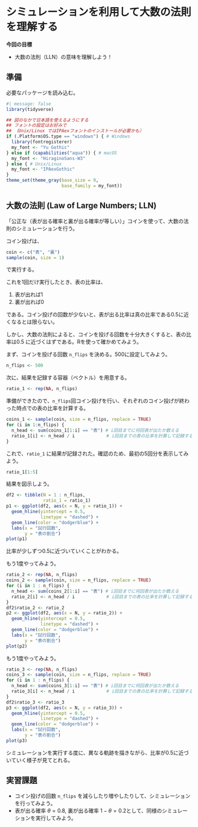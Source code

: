# シミュレーションを利用して大数の法則を理解する

**今回の目標**

-   大数の法則（LLN）の意味を理解しよう！

## 準備 {#sec-prep11}

必要なパッケージを読み込む。

```r
#| message: false
library(tidyverse)

## 図のなかで日本語を使えるようにする
## フォントの設定はお好みで
## （Unix/Linux ではIPAexフォントのインストールが必要かも）
if (.Platform$OS.type == "windows") { # Windows
  library(fontregisterer)
  my_font <- "Yu Gothic"
} else if (capabilities("aqua")) { # macOS
  my_font <- "HiraginoSans-W3"
} else { # Unix/Linux
  my_font <- "IPAexGothic"
}
theme_set(theme_gray(base_size = 9,
                     base_family = my_font))
```

## 大数の法則 (Law of Large Numbers; LLN) {#sec-lln}

「公正な（表が出る確率と裏が出る確率が等しい）」コインを使って、大数の法則のシミュレーションを行う。

コイン投げは、

```r
coin <- c("表", "裏")
sample(coin, size = 1)
```

で実行する。

これを1回だけ実行したとき、表の比率は、

1.  表が出れば1
2.  裏が出れば0

である。コイン投げの回数が少ないと、表が出る比率は真の比率である0.5に近くなるとは限らない。

しかし、大数の法則によると、コインを投げる回数を十分大きくすると、表の比率は0.5 に近づくはずである。Rを使って確かめてみよう。

まず、コインを投げる回数 `n_flips` を決める。500に設定してみよう。

```r
n_flips <- 500
```

次に、結果を記録する容器（ベクトル）を用意する。

```r
ratio_1 <- rep(NA, n_flips)
```

準備ができたので、`n_flips`回コイン投げを行い、それぞれのコイン投げが終わった時点での表の比率を計算する。

```r
coins_1 <- sample(coin, size = n_flips, replace = TRUE)
for (i in 1:n_flips) {
  n_head <- sum(coins_1[1:i] == "表") # i回目までに何回表が出たか数える
  ratio_1[i] <- n_head / i            # i回目までの表の比率を計算して記録する
}
```

これで、`ratio_1` に結果が記録された。確認のため、最初の5回分を表示してみよう。

```r
ratio_1[1:5]
```

結果を図示しよう。

```r
df2 <- tibble(N = 1 : n_flips,
              ratio_1 = ratio_1)
p1 <- ggplot(df2, aes(x = N, y = ratio_1)) +
  geom_hline(yintercept = 0.5, 
             linetype = "dashed") +
  geom_line(color = "dodgerblue") +
  labs(x = "試行回数", 
       y = "表の割合")  
plot(p1)
```

比率が少しずつ0.5に近づいていくことがわかる。

もう1度やってみよう。

```r
ratio_2 <- rep(NA, n_flips)
coins_2 <- sample(coin, size = n_flips, replace = TRUE)
for (i in 1 : n_flips) {
  n_head <- sum(coins_2[1:i] == "表") # i回目までに何回表が出たか数える
  ratio_2[i] <- n_head / i            # i回目までの表の比率を計算して記録する
}
df2$ratio_2 <- ratio_2
p2 <- ggplot(df2, aes(x = N, y = ratio_2)) +
  geom_hline(yintercept = 0.5,
             linetype = "dashed") +
  geom_line(color = "dodgerblue") +
  labs(x = "試行回数", 
       y = "表の割合")  
plot(p2)
```

もう1度やってみよう。

```r
ratio_3 <- rep(NA, n_flips)
coins_3 <- sample(coin, size = n_flips, replace = TRUE)
for (i in 1 : n_flips) {
  n_head <- sum(coins_3[1:i] == "表") # i回目までに何回表が出たか数える
  ratio_3[i] <- n_head / i            # i回目までの表の比率を計算して記録する
}
df2$ratio_3 <- ratio_3
p3 <- ggplot(df2, aes(x = N, y = ratio_3)) +
  geom_hline(yintercept = 0.5, 
             linetype = "dashed") +
  geom_line(color = "dodgerblue") +
  labs(x = "試行回数", 
       y = "表の割合")  
plot(p3)
```

シミュレーションを実行する度に、異なる軌跡を描きながら、比率が0.5に近づいていく様子が見てとれる。

## 実習課題 {#sec-ex11}

-   コイン投げの回数 `n_flips` を減らしたり増やしたりして、シミュレーションを行ってみよう。
-   表が出る確率 $\theta = 0.8$, 裏が出る確率 $1-\theta = 0.2$として、同様のシミュレーションを実行してみよう。
